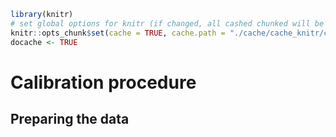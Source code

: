 ```r
library(knitr)
# set global options for knitr (if changed, all cashed chunked will be rerun!)
knitr::opts_chunk$set(cache = TRUE, cache.path = "./cache/cache_knitr/calibration/", fig.path = "./cache/fig_knitr/calibration/", global.par = TRUE, fig.align = "center", error = TRUE) # use dpi=100 for small pdfs
docache <- TRUE
```

# Calibration procedure {#calibration}

## Preparing the data

